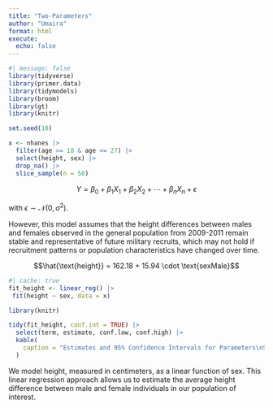 ```yaml
---
title: "Two-Parameters"
author: "Umaira"
format: html
execute: 
  echo: false
---
```



```r
#| message: false
library(tidyverse)
library(primer.data)
library(tidymodels)
library(broom)
library(gt)
library(knitr)
```


```r
set.seed(10)

x <- nhanes |>
  filter(age >= 18 & age <= 27) |>
  select(height, sex) |>
  drop_na() |>
  slice_sample(n = 50) 
```
$$Y = \beta_0 + \beta_1 X_1 + \beta_2 X_2 + \cdots + \beta_n X_n + \epsilon$$

with $\epsilon \sim \mathcal{N}(0, \sigma^2)$.

However, this model assumes that the height differences between males and females observed in the general population from 2009-2011 remain stable and representative of future military recruits, which may not hold if recruitment patterns or population characteristics have changed over time.

$$\hat{\text{height}} = 162.18 + 15.94 \cdot \text{sexMale}$$


```r
#| cache: true
fit_height <- linear_reg() |> 
 fit(height ~ sex, data = x)
```

```r
library(knitr)

tidy(fit_height, conf.int = TRUE) |>
  select(term, estimate, conf.low, conf.high) |>
  kable(
    caption = "Estimates and 95% Confidence Intervals for Parameters\nSource: NHANES 2009–2011"
  )
```

We model height, measured in centimeters, as a linear function of sex. This linear regression approach allows us to estimate the average height difference between male and female individuals in our population of interest.

